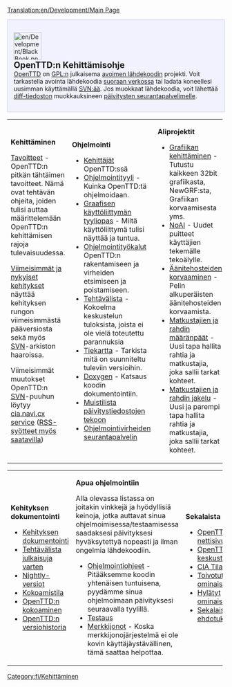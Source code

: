 [[Translation:en/Development/Main Page]]

<div style="background-color: #f1f2fe; border: 1px solid #c7c8fe; margin:0; padding: 1em 1em 1em 1em; text-align:left">
[[File:en/Development/BlackBook.png|64px|left]]
<strong style="font-size:1.4em; display:block">OpenTTD:n Kehittämisohje</strong>
[[fi/Manual/Main Page|OpenTTD]] on [http://www.gnu.org/copyleft/gpl.html GPL:n] julkaisema [https://www.wikipedia.org/wiki/fi:Open_Source avoimen lähdekoodin] projekti. Voit tarkastella avointa lähdekoodia [http://svn.openttd.org/ suoraan verkossa] tai ladata koneellesi uusimman käyttämällä [[fi/SVN|SVN:ää]]. Jos muokkaat lähdekoodia, voit lähettää [[fi/SVN#kuinka-teen-diff-tiedoston-jakaakseni-sen-muiden-koodaajien-kanssa|diff-tiedoston]] muokkauksineen [http://bugs.openttd.org päivitysten seurantapalvelimelle].
</div>
{| cellspacing="3" class="mainpagetable" align="center" cellpadding="10px" style="background-color: #E7EBFF; border: 1px solid #c7c8fe; margin:0; border-top:none; padding:0"
|- valign="top" 
|width="33%"|
<font size="3">'''Kehittäminen'''</font> <!-----------------------Kehittäminen--------->

[[fi/Tavoitteet|Tavoitteet]] - OpenTTD:n pitkän tähtäimen tavoitteet. Nämä ovat tehtävän ohjeita, joiden tulisi auttaa määrittelemään OpenTTD:n kehittämisen rajoja tulevaisuudessa.

[[fi/Viimeisimmät ja nykyiset kehitykset|Viimeisimmät ja nykyiset kehitykset]] näyttää kehityksen rungon viimeisimmästä pääversiosta sekä myös [[fi/SVN|SVN]]-arkiston haaroissa.

Viimeisimmät muutokset OpenTTD:n [[fi/SVN|SVN]]-puuhun löytyy [http://cia.navi.cx/stats/project/OpenTTD cia.navi.cx service] ([http://cia.navi.cx/stats/project/OpenTTD/.rss?ver=2&medium=unquoted&limit=15 RSS-syötteet myös saatavilla])

|width="33%"|
<font size="3">'''Ohjelmointi'''</font>  <!-----------------------Ohjelmointi--------->

*[[fi/Kehittäjät|Kehittäjät]] OpenTTD:ssä
*[[fi/Ohjelmointityyli|Ohjelmointityyli]] - Kuinka OpenTTD:tä ohjelmoidaan.
*[[fi/Graafisen käyttöliittymän tyyli|Graafisen käyttöliittymän tyyliopas]] - Miltä käyttöliittymä tulisi näyttää ja tuntua.
*[[fi/Ohjelmointityökalut|Ohjelmointityökalut]] OpenTTD:n rakentamiseen ja virheiden etsimiseen ja poistamiseen.
*[[en/Archive/Community/Todo list|Tehtävälista]] - Kokoelma keskustelun tuloksista, joista ei ole vielä toteutettu parannuksia 
*[[en/Archive/Lists/Roadmap|Tiekartta]] - Tarkista mitä on suunniteltu tuleviin versioihin.
*[http://docs.openttd.org Doxygen] - Katsaus koodin dokumentointiin.
*[[fi/Päivitystiedostojen Muistilista|Muistilista päivitystiedostojen tekoon]]
*[http://bugs.openttd.org/ Ohjelmointivirheiden seurantapalvelin]

|width="33%"|
<font size="3">'''Aliprojektit'''</font> <!-----------------------Aliprojektit--------->

*[[fi/Grafiikan kehittäminen|Grafiikan kehittäminen]] - Tutustu kaikkeen 32bit grafiikasta, NewGRF:sta, Grafiikan korvaamisesta yms.
*[[fi/AI/Pääsivu|NoAI]] - Uudet puitteet käyttäjien tekemälle tekoälylle.
*[[en/Archive/Community/Sound Effects Replacement|Äänitehosteiden korvaaminen]] - Pelin alkuperäisten äänitehosteiden korvaamista.
*[[en/Community/Patches/Passenger and cargo destinations|Matkustajien ja rahdin määränpäät]] - Uusi tapa hallita rahtia ja matkustajia, joka sallii tarkat kohteet.
*[[en/Manual/Passenger and cargo distribution|Matkustajien ja rahdin jakelu]] - Uusi ja parempi tapa hallita rahtia ja matkustajia, joka sallii tarkat kohteet.
|}  <!------------- 3. osa ------------->
{| cellspacing="3" class="mainpagetable" align="center" cellpadding="10px" style="background-color: #E7EBFF; border: 1px solid #c7c8fe; margin:0; border-top:none; padding:0; margin-bottom:2em"
|- valign="top"
|width="33%"|
<font size="3">'''Kehityksen dokumentointi'''</font>  <!---------Kehityksen dokumentointi--------->

*[[fi/Kehityksen dokumentointi|Kehityksen dokumentointi]]
*[[fi/Tehtävälista julkaisuja varten|Tehtävälista julkaisuja varten]]
*[[fi/Nightly-versiot|Nightly-versiot]]
*[[fi/Kokoamistila|Kokoamistila]]
*[[:Category:en/Development/Compiling OpenTTD|OpenTTD:n kokoaminen]]
*[[fi/N versiohistoria|OpenTTD:n versiohistoria]]

|width="33%"|
<font size="3">'''Apua ohjelmointiin'''</font>  <!------------- Apua ohjelmointiin ------------->

Alla olevassa listassa on joitakin vinkkejä ja hyödyllisiä keinoja, jotka auttavat sinua ohjelmoimisessa/testaamisessa saadaksesi päivityksesi hyväksytettyä nopeasti ja ilman ongelmia lähdekoodiin.
*[[fi/Ohjelmointiohjeet|Ohjelmointiohjeet]] - Pitääksemme koodin yhtenäisen tuntuisena, pyydämme sinua ohjelmoimaan päivityksesi seuraavalla tyylillä.
*[[fi/Testaus|Testaus]]
*[[fi/Merkkijonot|Merkkijonot]] - Koska merkkijonojärjestelmä ei ole kovin käyttäjäystävällinen, tämä saattaa helpottaa.

|width="33%"|
<font size="3">'''Sekalaista'''</font>  <!------------- Sekalaista------------->

* [http://www.openttd.org OpenTTD nettisivusto]
* [http://www.tt-forums.net/viewforum.php?f=55 OpenTTD keskustelupalsta]
* [http://cia.vc/stats/project/OpenTTD CIA Tilastot]
* [[fi/Toivotut ominaisuudet|Toivotut ominaisuudet]]
* [[en/Archive/Community/Rejected features|Hylätyt ominaisuudet]]
* [[en/Miscellaneous suggestions|Sekalaiset ehdotukset]]
|}


[[Category:fi/Kehittäminen]]